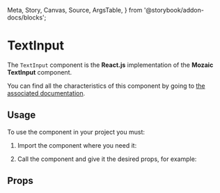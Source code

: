   Meta,
  Story,
  Canvas,
  Source,
  ArgsTable,
} from '@storybook/addon-docs/blocks';

<Meta title="TextInput" component={TextInput} />

# TextInput

The `TextInput` component is the **React.js** implementation of the **Mozaic TextInput** component.

You can find all the characteristics of this component by going to [the associated documentation](https://mozaic.adeo.cloud/Components/Form/TextInput/).

## Usage

To use the component in your project you must:

1. Import the component where you need it:

<Source
  language="javascript"
  code="import { TextInput } from 'bigfish-wms--mozaic-react';"
/>

2. Call the component and give it the desired props, for example:

<Canvas withSource="open">
  <Story id="textinput--controls" />
</Canvas>

## Props

<ArgsTable of={TextInput} />
